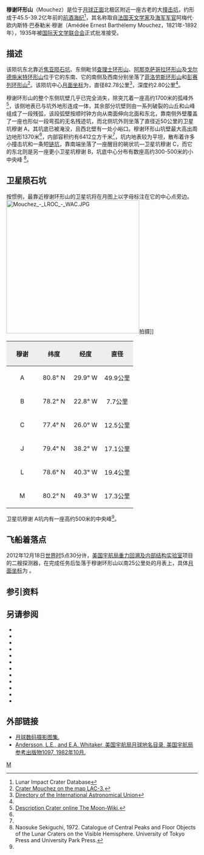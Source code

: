 {{lunar crater data|
 image=Mouchez crater 4152 h3.jpg|240px|
 caption=月球轨道器4号拍摄的图像|
 latitude=78.38|
 N_or_S=N|
 longitude=26.82|
 E_or_W=W|
 diameter=82.78公里|
 depth=2.80公里|
 colong=32|
 eponym=阿梅代·欧·巴·穆谢}}
'''穆谢环形山'''（Mouchez）是位于[[月球正面|月球正面]]北极区附近一座古老的大[[撞击坑|撞击坑]]，约形成于45.5-39.2亿年前的[[前酒海纪|前酒海纪]]<ref name="LICD">Lunar Impact Crater Database</ref>，其名称取自[[法国|法国]][[天文学家|天文学家]]及[[海军|海军]][[军官|军官]]阿梅代·欧内斯特·巴泰勒米·穆谢（Amédée Ernest Barthélemy Mouchez，1821年-1892年），1935年被[[国际天文学联合会|国际天文学联合会]]正式批准接受。

==描述==  
该陨坑东北靠近[[焦亚陨石坑|焦亚陨石坑]]、东侧毗邻[[查理士环形山|查理士环形山]]、[[阿那克萨哥拉环形山|阿那克萨哥拉环形山]]及[[戈尔德施米特环形山|戈尔德施米特环形山]]位于它的东南、它的南侧及西南分别坐落了[[菲洛劳斯环形山|菲洛劳斯环形山]]和[[彭赛列环形山|彭赛列环形山]]<ref>[http://planetarynames.wr.usgs.gov/images/Lunar/lac_3_lo.pdf Crater Mouchez on the map LAC-3.]</ref>。该陨坑中心[[月面坐标|月面坐标]]为{{Coord|78.38|N|26.82|W|globe:Moon|nogoogle=1|noosm=1}}，直径82.78公里<ref name="IAU">[http://planetarynames.wr.usgs.gov/Feature/4054 Directory of the International Astronomical Union]</ref>，深度约2.80公里<ref name="LICD"/>。

穆谢环形山的整个东侧坑壁几乎已完全消失，除突兀着一座高约1700米的孤峰外<ref name="WIKI">[http://the-moon.wikispaces.com/Mouchez Description Crater online The Moon-Wiki.]</ref>，该侧地表已与坑外地形连成一体，其余部分坑壁则由一系列破裂的山丘和山峰组成了一段残弧，该段弧壁按顺时钟方向从南面伸向北面和东北，靠南侧外壁覆盖了一座也形似一段弯孤的无名残迹坑，而北侧坑外则坐落了直径近50公里的卫星坑穆谢 A，其坑底已被淹没，且西北壁有一处小峪口。穆谢环形山坑壁最大高出周边地形1370米<ref name="LICD"/>，内部容积约有6412立方千米<ref name="LICD"/>，坑内地表较为平坦，散布着许多小撞击坑和一条短[[链坑|链坑]]，靠南端坐落了一座醒目的碗状坑—卫星坑穆谢 C，而它的东北则是另一座更小卫星坑穆谢 B，坑底中心分布有数座高约300-500米的小中央峰
<ref name="SEKI">Naosuke Sekiguchi, 1972. Catalogue of Central Peaks and Floor Objects of the Lunar Craters on the Visible Hemisphere. University of Tokyo Press and University Park Press.</ref>。

==卫星陨石坑==
按惯例，最靠近穆谢环形山的卫星坑将在月图上以字母标注在它的中心点旁边。
[[Image:Mouchez_-_LROC_-_WAC.JPG|350px]]拍摄]]

{| class="wikitable"
!width="25%" style="background:#eeeeee;" |穆谢 
!width="25%" style="background:#eeeeee;" |纬度
!width="25%" style="background:#eeeeee;" |经度
!width="25%" style="background:#eeeeee;" |直径
|-
|align="center"|A
|align="center"|80.8° N
|align="center"|29.9° W
|align="center"|49.9公里
|-
|align="center"|B
|align="center"|78.2° N
|align="center"|22.8° W
|align="center"|7.7公里
|-
|align="center"|C
|align="center"|77.4° N
|align="center"|26.0° W
|align="center"|12.5公里
|-
|align="center"|J
|align="center"|79.4° N
|align="center"|38.2° W
|align="center"|17.1公里
|-
|align="center"|L
|align="center"|78.6° N
|align="center"|40.3° W
|align="center"|19.4公里
|-
|align="center"|M
|align="center"|80.2° N
|align="center"|49.3° W
|align="center"|17.3公里
|}{{clear}}
卫星坑穆谢 A坑内有一座高约500米的中央峰<ref name="SEKI"/>。

==飞船着落点==
2012年12月18日[[世界时|世界时]]5点30分许，[[美国宇航局|美国宇航局]][[重力回溯及内部结构实验室|重力回溯及内部结构实验室]]项目的二艘探测器，在完成任务后坠落于穆谢环形山以南25公里处的月表上，具体[[月面坐标|月面坐标]]为 {{Coord|75.62|N|26.63|W|globe:Moon|nogoogle=1|noosm=1}}。

==参引资料==
{{Reflist}}

==另请参阅==
{{refbegin}}
* {{cite book
  | last1 = Andersson
  | first1 = L. E.
  | last2 = Whitaker
  | first2 = E. A.
  | authorlink2 = Ewen Whitaker
  | date = 1982
  | title = [[NASA|NASA]] Catalogue of Lunar Nomenclature
  | publisher = NASA RP-1097
  | ref = harv
  }}
* {{cite web
  | last = Blue
  | first = Jennifer
  | date = July 25, 2007
  | title = Gazetteer of Planetary Nomenclature
  | publisher = [[United_States_Geological_Survey|USGS]]
  | url = http://planetarynames.wr.usgs.gov/
  | accessdate = 2007-08-05
  | ref = harv
  | archive-date = 2019-12-13
  | archive-url = https://web.archive.org/web/20191213141228/https://planetarynames.wr.usgs.gov/
  | dead-url = no
  }}
* {{cite book
  | last1 = Bussey
  | first1 = B.
  | authorlink1 = Ben Bussey
  | last2 = Spudis
  | first2 = P.
  | authorlink2 = Paul Spudis
  | date = 2004
  | title = The Clementine Atlas of the Moon
  | publisher = Cambridge University Press
  | location = New York
  | isbn = 978-0-521-81528-4
  | ref = harv
  }}
* {{cite book
  | last1 = Cocks
  | first1 = Elijah E.
  | last2 = Cocks
  | first2 = Josiah C.
  | date = 1995
  | title = Who's Who on the Moon: A Biographical Dictionary of Lunar Nomenclature
  | url = https://archive.org/details/isbn_9780936389271
  | publisher = Tudor Publishers
  | isbn = 978-0-936389-27-1
  | ref = harv
  }}
* {{cite web
  | last = McDowell
  | first = Jonathan
  | date = July 15, 2007
  | url = http://host.planet4589.org/astro/lunar/
  | title = Lunar Nomenclature
  | publisher = Jonathan's Space Report
  | accessdate = 2007-10-24
  | ref = harv
  | archive-date = 2019-06-21
  | archive-url = https://web.archive.org/web/20190621012337/http://host.planet4589.org/astro/lunar/
  | dead-url = no
  }}
* {{cite journal| last1 = Menzel| first1 = D. H.| last2 = Minnaert| first2 = M.| last3 = Levin| first3 = B.| last4 = Dollfus| first4 = A.| last5 = Bell| first5 = B.| title = Report on Lunar Nomenclature by the Working Group of Commission 17 of the IAU| doi = 10.1007/BF00171763| journal = Space Science Reviews| volume = 12| issue = 2| pages = 136–186| date = 1971| bibcode = 1971SSRv...12..136M| ref = harv}}
* {{cite book
  | first = Patrick
  | last = Moore
  | authorlink = Patrick Moore
  | date = 2001
  | title = On the Moon
  | url = https://archive.org/details/patrickmooreonmo00patr
  | publisher = Sterling Publishing Co.
  | isbn = 978-0-304-35469-6
  | ref = harv
  }}
* {{cite book
  | first = Fred W.
  | last = Price
  | date = 1988
  | title = The Moon Observer's Handbook
  | publisher = Cambridge University Press
  | isbn = 978-0-521-33500-3
  | ref = harv
  }}
* {{cite book
  | last = Rükl
  | first = Antonín
  | authorlink = Antonín Rükl
  | date = 1990
  | title = Atlas of the Moon
  | publisher = Kalmbach Books
  | isbn = 978-0-913135-17-4
  | ref = harv
  }}
* {{cite book
  | last = Webb
  | first = Rev. T. W.
  | authorlink = Thomas William Webb
  | date = 1962
  | title = Celestial Objects for Common Telescopes
  | url = https://archive.org/details/celestialobjects00webb
  | edition = 6th revised
  | publisher = Dover
  | isbn = 978-0-486-20917-3
  | ref = harv
  }}
* {{cite book
  | first = Ewen A.
  | last = Whitaker
  | authorlink = Ewen Whitaker
  | date = 1999
  | title = Mapping and Naming the Moon
  | publisher = Cambridge University Press
  | isbn = 978-0-521-62248-6
  | ref = harv
  }}
* {{cite book
  | first = Peter T.
  | last = Wlasuk
  | date = 2000
  | title = Observing the Moon
  | publisher = Springer
  | isbn = 978-1-85233-193-1
  | ref = harv
 }}
{{refend}}

==外部链接==
*[http://www.lpi.usra.edu/resources/lunar_orbiter/bin/srch_nam.shtml?Mouchez%7C0 月球数码摄影图集.]
*[http://planet4589.org/astro/lunar/RP-1097.pdf Andersson, L.E., and E.A. Whitaker, 美国宇航局月球地名目录, 美国宇航局参考出版物1097, 1982年10月.] {{Wayback|url=http://planet4589.org/astro/lunar/RP-1097.pdf |date=20141006125838 }}

[[Category:月球环形山|M]]
{{月球環形山 (L-N)}}